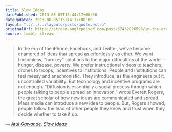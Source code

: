 ```yaml
---
title: Slow Ideas
datePublished: 2013-08-05T15:44:17+00:00
dateUpdated: 2013-08-05T15:44:17+00:00
layout: "../../../layouts/posts/quote.astro"
originalUrl: https://stream.anglepoised.com/post/57432026593/in-the-era-of-the-iphone-facebook-and-twitter
source: tumblr stream
---
```


> In the era of the iPhone, Facebook, and Twitter, we’ve become enamored of ideas that spread as effortlessly as ether. We want frictionless, “turnkey” solutions to the major difficulties of the world—hunger, disease, poverty. We prefer instructional videos to teachers, drones to troops, incentives to institutions. People and institutions can feel messy and anachronistic. They introduce, as the engineers put it, uncontrolled variability. But technology and incentive programs are not enough. “Diffusion is essentially a social process through which people talking to people spread an innovation,” wrote Everett Rogers, the great scholar of how new ideas are communicated and spread. Mass media can introduce a new idea to people. But, Rogers showed, people follow the lead of other people they know and trust when they decide whether to take it up.

— <cite>[Atul Gawande, _Slow Ideas_](https://www.newyorker.com/magazine/2013/07/29/slow-ideas)</cite>
